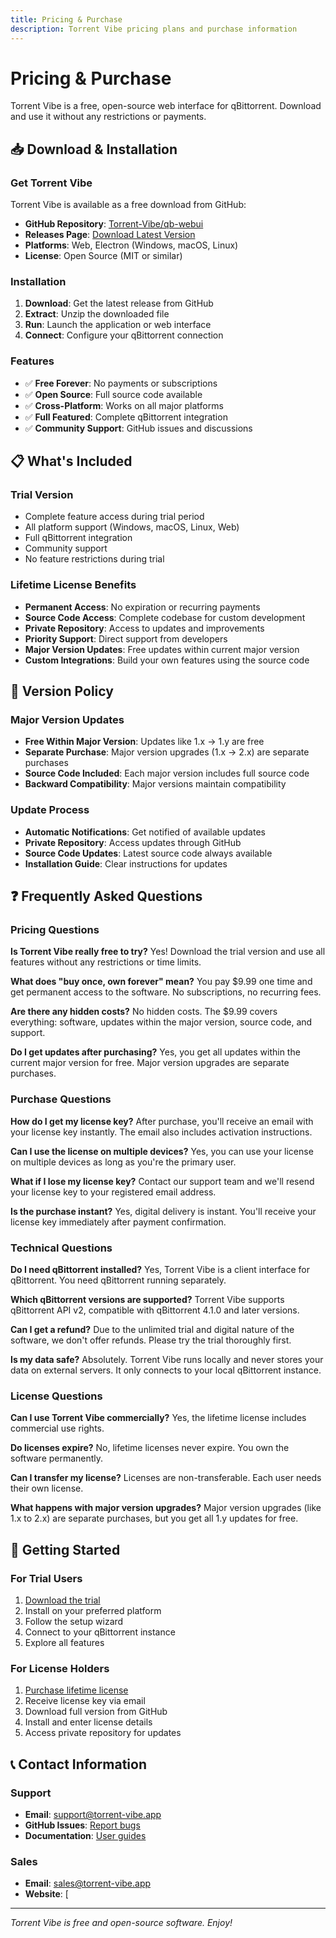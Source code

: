 ```yaml
---
title: Pricing & Purchase
description: Torrent Vibe pricing plans and purchase information
---
```


# Pricing & Purchase

Torrent Vibe is a free, open-source web interface for qBittorrent. Download and use it without any restrictions or payments.

## 📥 Download & Installation

### Get Torrent Vibe

Torrent Vibe is available as a free download from GitHub:

- **GitHub Repository**: [Torrent-Vibe/qb-webui](https://github.com/Torrent-Vibe/qb-webui)
- **Releases Page**: [Download Latest Version](https://github.com/Torrent-Vibe/qb-webui/releases)
- **Platforms**: Web, Electron (Windows, macOS, Linux)
- **License**: Open Source (MIT or similar)

### Installation

1. **Download**: Get the latest release from GitHub
2. **Extract**: Unzip the downloaded file
3. **Run**: Launch the application or web interface
4. **Connect**: Configure your qBittorrent connection

### Features

- ✅ **Free Forever**: No payments or subscriptions
- ✅ **Open Source**: Full source code available
- ✅ **Cross-Platform**: Works on all major platforms
- ✅ **Full Featured**: Complete qBittorrent integration
- ✅ **Community Support**: GitHub issues and discussions

## 📋 What's Included

### Trial Version
- Complete feature access during trial period
- All platform support (Windows, macOS, Linux, Web)
- Full qBittorrent integration
- Community support
- No feature restrictions during trial

### Lifetime License Benefits
- **Permanent Access**: No expiration or recurring payments
- **Source Code Access**: Complete codebase for custom development
- **Private Repository**: Access to updates and improvements
- **Priority Support**: Direct support from developers
- **Major Version Updates**: Free updates within current major version
- **Custom Integrations**: Build your own features using the source code

## 🔄 Version Policy

### Major Version Updates
- **Free Within Major Version**: Updates like 1.x → 1.y are free
- **Separate Purchase**: Major version upgrades (1.x → 2.x) are separate purchases
- **Source Code Included**: Each major version includes full source code
- **Backward Compatibility**: Major versions maintain compatibility

### Update Process
- **Automatic Notifications**: Get notified of available updates
- **Private Repository**: Access updates through GitHub
- **Source Code Updates**: Latest source code always available
- **Installation Guide**: Clear instructions for updates

## ❓ Frequently Asked Questions

### Pricing Questions

**Is Torrent Vibe really free to try?**
Yes! Download the trial version and use all features without any restrictions or time limits.

**What does "buy once, own forever" mean?**
You pay $9.99 one time and get permanent access to the software. No subscriptions, no recurring fees.

**Are there any hidden costs?**
No hidden costs. The $9.99 covers everything: software, updates within the major version, source code, and support.

**Do I get updates after purchasing?**
Yes, you get all updates within the current major version for free. Major version upgrades are separate purchases.

### Purchase Questions

**How do I get my license key?**
After purchase, you'll receive an email with your license key instantly. The email also includes activation instructions.

**Can I use the license on multiple devices?**
Yes, you can use your license on multiple devices as long as you're the primary user.

**What if I lose my license key?**
Contact our support team and we'll resend your license key to your registered email address.

**Is the purchase instant?**
Yes, digital delivery is instant. You'll receive your license key immediately after payment confirmation.

### Technical Questions

**Do I need qBittorrent installed?**
Yes, Torrent Vibe is a client interface for qBittorrent. You need qBittorrent running separately.

**Which qBittorrent versions are supported?**
Torrent Vibe supports qBittorrent API v2, compatible with qBittorrent 4.1.0 and later versions.

**Can I get a refund?**
Due to the unlimited trial and digital nature of the software, we don't offer refunds. Please try the trial thoroughly first.

**Is my data safe?**
Absolutely. Torrent Vibe runs locally and never stores your data on external servers. It only connects to your local qBittorrent instance.

### License Questions

**Can I use Torrent Vibe commercially?**
Yes, the lifetime license includes commercial use rights.

**Do licenses expire?**
No, lifetime licenses never expire. You own the software permanently.

**Can I transfer my license?**
Licenses are non-transferable. Each user needs their own license.

**What happens with major version upgrades?**
Major version upgrades (like 1.x to 2.x) are separate purchases, but you get all 1.y updates for free.

## 🚀 Getting Started

### For Trial Users
1. [Download the trial](https://github.com/Torrent-Vibe/Torrent-Vibe/releases)
2. Install on your preferred platform
3. Follow the setup wizard
4. Connect to your qBittorrent instance
5. Explore all features

### For License Holders
1. [Purchase lifetime license](https://www.creem.io/payment/prod_3MvxEew9LAj3kofPW6vqia)
2. Receive license key via email
3. Download full version from GitHub
4. Install and enter license details
5. Access private repository for updates

## 📞 Contact Information

### Support
- **Email**: support@torrent-vibe.app
- **GitHub Issues**: [Report bugs](https://github.com/Torrent-Vibe/Torrent-Vibe/issues)
- **Documentation**: [User guides](https://docs.torrent-vibe.app)

### Sales
- **Email**: sales@torrent-vibe.app
- **Website**: [

---

*Torrent Vibe is free and open-source software. Enjoy!*